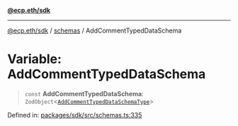 [**@ecp.eth/sdk**](/sdk-reference/index.mdx)

***

[@ecp.eth/sdk](/sdk-reference/index.mdx) / [schemas](/sdk-reference/schemas/index.mdx) / AddCommentTypedDataSchema

# Variable: AddCommentTypedDataSchema

> `const` **AddCommentTypedDataSchema**: `ZodObject`\<[`AddCommentTypedDataSchemaType`](/sdk-reference/schemas/type-aliases/AddCommentTypedDataSchemaType.mdx)\>

Defined in: [packages/sdk/src/schemas.ts:335](https://github.com/ecp-eth/comments-monorepo/blob/main/packages/sdk/src/schemas.ts#L335)
